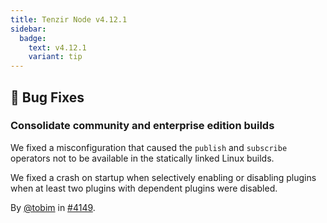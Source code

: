 ```yaml
---
title: Tenzir Node v4.12.1
sidebar:
  badge:
    text: v4.12.1
    variant: tip
---
```


## 🐛 Bug Fixes

### Consolidate community and enterprise edition builds

We fixed a misconfiguration that caused the `publish` and `subscribe` operators
not to be available in the statically linked Linux builds.

We fixed a crash on startup when selectively enabling or disabling plugins when
at least two plugins with dependent plugins were disabled.

By [@tobim](https://github.com/tobim) in [#4149](https://github.com/tenzir/tenzir/pull/4149).